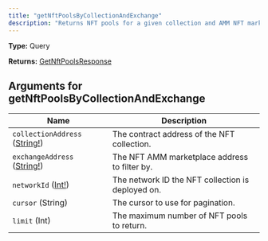 ```yaml
---
title: "getNftPoolsByCollectionAndExchange"
description: "Returns NFT pools for a given collection and AMM NFT marketplace."
---
```


**Type:** Query

**Returns:** [GetNftPoolsResponse](/api-reference/types/getnftpoolsresponse)

## Arguments for getNftPoolsByCollectionAndExchange

| Name | Description |
|------|-------------|
| `collectionAddress` ([String!](/api-reference/types/string)) | The contract address of the NFT collection. |
| `exchangeAddress` ([String!](/api-reference/types/string)) | The NFT AMM marketplace address to filter by. |
| `networkId` ([Int!](/api-reference/types/int)) | The network ID the NFT collection is deployed on. |
| `cursor` (String) | The cursor to use for pagination. |
| `limit` (Int) | The maximum number of NFT pools to return. |

